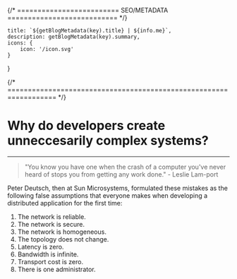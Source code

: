 {/* ========================= SEO/METADATA =========================== */}



    title: `${getBlogMetadata(key).title} | ${info.me}`,
    description: getBlogMetadata(key).summary,
    icons: {
        icon: '/icon.svg'
    }
}

{/* ================================================================== */}

# Why do developers create unneccesarily complex systems?

---

> "You know you have one when the crash of a computer you've never heard of stops you from getting any work done." - Leslie Lam-port

Peter Deutsch, then at Sun
Microsystems, formulated these mistakes as the following false assumptions that
everyone makes when developing a distributed application for the first time:

1. The network is reliable.
2. The network is secure.
3. The network is homogeneous.
4. The topology does not change.
5. Latency is zero.
6. Bandwidth is infinite.
7. Transport cost is zero.
8. There is one administrator.
